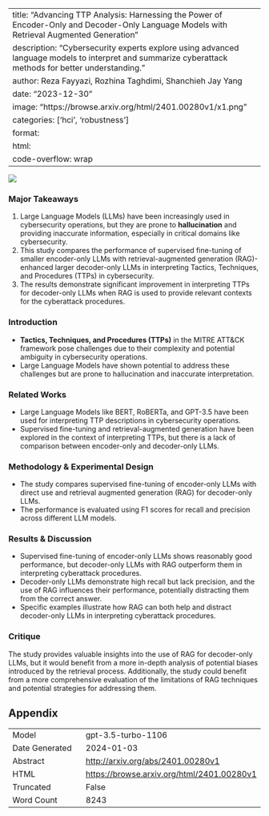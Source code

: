 
---
title: "Advancing TTP Analysis: Harnessing the Power of Encoder-Only and Decoder-Only Language Models with Retrieval Augmented Generation"
description: "Cybersecurity experts explore using advanced language models to interpret and summarize cyberattack methods for better understanding."
author: Reza Fayyazi, Rozhina Taghdimi, Shanchieh Jay Yang
date: "2023-12-30"
image: "https://browse.arxiv.org/html/2401.00280v1/x1.png"
categories: ['hci', 'robustness']
format:
  html:
    code-overflow: wrap
---

![](https://browse.arxiv.org/html/2401.00280v1/x1.png)

### Major Takeaways
1. Large Language Models (LLMs) have been increasingly used in cybersecurity operations, but they are prone to **hallucination** and providing inaccurate information, especially in critical domains like cybersecurity.
2. This study compares the performance of supervised fine-tuning of smaller encoder-only LLMs with retrieval-augmented generation (RAG)-enhanced larger decoder-only LLMs in interpreting Tactics, Techniques, and Procedures (TTPs) in cybersecurity. 
3. The results demonstrate significant improvement in interpreting TTPs for decoder-only LLMs when RAG is used to provide relevant contexts for the cyberattack procedures.

### Introduction
- **Tactics, Techniques, and Procedures (TTPs)** in the MITRE ATT&CK framework pose challenges due to their complexity and potential ambiguity in cybersecurity operations.
- Large Language Models have shown potential to address these challenges but are prone to hallucination and inaccurate interpretation.

### Related Works
- Large Language Models like BERT, RoBERTa, and GPT-3.5 have been used for interpreting TTP descriptions in cybersecurity operations.
- Supervised fine-tuning and retrieval-augmented generation have been explored in the context of interpreting TTPs, but there is a lack of comparison between encoder-only and decoder-only LLMs.

### Methodology & Experimental Design
- The study compares supervised fine-tuning of encoder-only LLMs with direct use and retrieval augmented generation (RAG) for decoder-only LLMs.
- The performance is evaluated using F1 scores for recall and precision across different LLM models.

### Results & Discussion
- Supervised fine-tuning of encoder-only LLMs shows reasonably good performance, but decoder-only LLMs with RAG outperform them in interpreting cyberattack procedures.
- Decoder-only LLMs demonstrate high recall but lack precision, and the use of RAG influences their performance, potentially distracting them from the correct answer.
- Specific examples illustrate how RAG can both help and distract decoder-only LLMs in interpreting cyberattack procedures.

### Critique
The study provides valuable insights into the use of RAG for decoder-only LLMs, but it would benefit from a more in-depth analysis of potential biases introduced by the retrieval process. Additionally, the study could benefit from a more comprehensive evaluation of the limitations of RAG techniques and potential strategies for addressing them.

## Appendix

|          |          |
|----------|----------|
| Model     | gpt-3.5-turbo-1106       |
| Date Generated     | 2024-01-03       |
| Abstract | [http://arxiv.org/abs/2401.00280v1](http://arxiv.org/abs/2401.00280v1)        |
| HTML     | [https://browse.arxiv.org/html/2401.00280v1](https://browse.arxiv.org/html/2401.00280v1)       |
| Truncated       | False       |
| Word Count       | 8243       |
